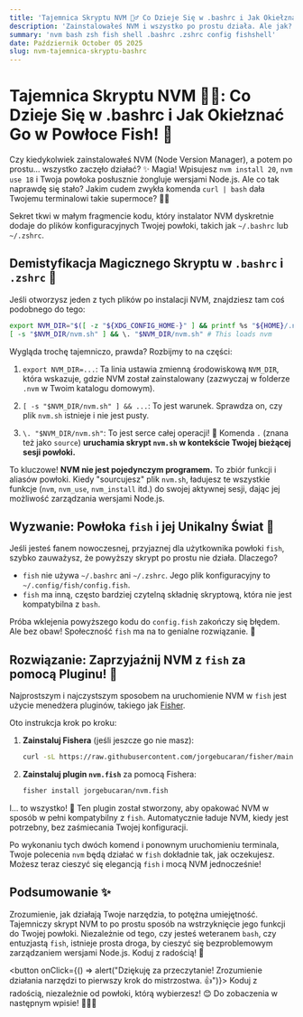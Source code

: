 ```yaml
---
title: 'Tajemnica Skryptu NVM 🕵️‍♂️ Co Dzieje Się w .bashrc i Jak Okiełznać Go w Powłoce Fish 🐠'
description: 'Zainstalowałeś NVM i wszystko po prostu działa. Ale jak? Odkryj, co NVM dodaje do Twojego .bashrc/.zshrc i naucz się, jak przenieść tę magię do nowoczesnej powłoki Fish'
summary: 'nvm bash zsh fish shell .bashrc .zshrc config fishshell'
date: Październik October 05 2025
slug: nvm-tajemnica-skryptu-bashrc
---
```


# Tajemnica Skryptu NVM 🕵️‍♂️: Co Dzieje Się w .bashrc i Jak Okiełznać Go w Powłoce Fish! 🐠

Czy kiedykolwiek zainstalowałeś NVM (Node Version Manager), a potem po prostu... wszystko zaczęło działać? ✨ Magia! Wpisujesz `nvm install 20`, `nvm use 18` i Twoja powłoka posłusznie żongluje wersjami Node.js. Ale co tak naprawdę się stało? Jakim cudem zwykła komenda `curl | bash` dała Twojemu terminalowi takie supermoce? 🦸‍♀️

Sekret tkwi w małym fragmencie kodu, który instalator NVM dyskretnie dodaje do plików konfiguracyjnych Twojej powłoki, takich jak `~/.bashrc` lub `~/.zshrc`.

## Demistyfikacja Magicznego Skryptu w `.bashrc` i `.zshrc` 🌟

Jeśli otworzysz jeden z tych plików po instalacji NVM, znajdziesz tam coś podobnego do tego:

```bash
export NVM_DIR="$([ -z "${XDG_CONFIG_HOME-}" ] && printf %s "${HOME}/.nvm" || printf %s "${XDG_CONFIG_HOME}/nvm")"
[ -s "$NVM_DIR/nvm.sh" ] && \. "$NVM_DIR/nvm.sh" # This loads nvm
```

Wygląda trochę tajemniczo, prawda? Rozbijmy to na części:

1.  `export NVM_DIR=...`: Ta linia ustawia zmienną środowiskową `NVM_DIR`, która wskazuje, gdzie NVM został zainstalowany (zazwyczaj w folderze `.nvm` w Twoim katalogu domowym).

2.  `[ -s "$NVM_DIR/nvm.sh" ] && ...`: To jest warunek. Sprawdza on, czy plik `nvm.sh` istnieje i nie jest pusty.

3.  `\. "$NVM_DIR/nvm.sh"`: To jest serce całej operacji! 💖 Komenda `.` (znana też jako `source`) **uruchamia skrypt `nvm.sh` w kontekście Twojej bieżącej sesji powłoki.**

To kluczowe! **NVM nie jest pojedynczym programem.** To zbiór funkcji i aliasów powłoki. Kiedy "sourcujesz" plik `nvm.sh`, ładujesz te wszystkie funkcje (`nvm`, `nvm_use`, `nvm_install` itd.) do swojej aktywnej sesji, dając jej możliwość zarządzania wersjami Node.js.

## Wyzwanie: Powłoka `fish` i jej Unikalny Świat 🐠

Jeśli jesteś fanem nowoczesnej, przyjaznej dla użytkownika powłoki `fish`, szybko zauważysz, że powyższy skrypt po prostu nie działa. Dlaczego?

*   `fish` nie używa `~/.bashrc` ani `~/.zshrc`. Jego plik konfiguracyjny to `~/.config/fish/config.fish`.
*   `fish` ma inną, często bardziej czytelną składnię skryptową, która nie jest kompatybilna z `bash`.

Próba wklejenia powyższego kodu do `config.fish` zakończy się błędem. Ale bez obaw! Społeczność `fish` ma na to genialne rozwiązanie. 🌟

## Rozwiązanie: Zaprzyjaźnij NVM z `fish` za pomocą Pluginu! 🤝

Najprostszym i najczystszym sposobem na uruchomienie NVM w `fish` jest użycie menedżera pluginów, takiego jak [Fisher](https://github.com/jorgebucaran/fisher).

Oto instrukcja krok po kroku:

1.  **Zainstaluj Fishera** (jeśli jeszcze go nie masz):
    ```bash
    curl -sL https://raw.githubusercontent.com/jorgebucaran/fisher/main/functions/fisher.fish | source && fisher install jorgebucaran/fisher
    ```

2.  **Zainstaluj plugin `nvm.fish`** za pomocą Fishera:
    ```bash
    fisher install jorgebucaran/nvm.fish
    ```

I... to wszystko! 🎉 Ten plugin został stworzony, aby opakować NVM w sposób w pełni kompatybilny z `fish`. Automatycznie ładuje NVM, kiedy jest potrzebny, bez zaśmiecania Twojej konfiguracji.

Po wykonaniu tych dwóch komend i ponownym uruchomieniu terminala, Twoje polecenia `nvm` będą działać w `fish` dokładnie tak, jak oczekujesz. Możesz teraz cieszyć się elegancją `fish` i mocą NVM jednocześnie!

## Podsumowanie ✨

Zrozumienie, jak działają Twoje narzędzia, to potężna umiejętność. Tajemniczy skrypt NVM to po prostu sposób na wstrzyknięcie jego funkcji do Twojej powłoki. Niezależnie od tego, czy jesteś weteranem `bash`, czy entuzjastą `fish`, istnieje prosta droga, by cieszyć się bezproblemowym zarządzaniem wersjami Node.js. Koduj z radością! 🚀

<button onClick={() => alert("Dziękuję za przeczytanie! Zrozumienie działania narzędzi to pierwszy krok do mistrzostwa. 👍")}>
  Koduj z radością, niezależnie od powłoki, którą wybierzesz! 😊 Do zobaczenia w następnym wpisie! 🧙‍♂️🌟
</button>
